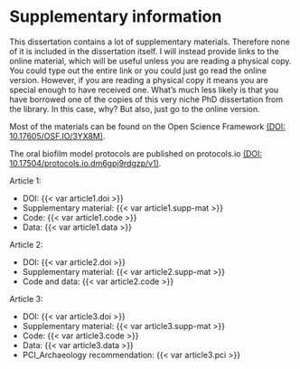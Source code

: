 # Supplementary information {.unnumbered}

This dissertation contains a lot of supplementary materials. Therefore
none of it is included in the dissertation itself. I will instead provide
links to the online material, which will be useful unless you are
reading a physical copy. You could type out the entire link or you
could just go read the online version. However, if you are reading a physical copy it means
you are special enough to have received one. What's much less
likely is that you have borrowed one of the copies of this very
niche PhD dissertation from the library. In this case, why? But
also, just go to the online version.

Most of the materials can be found on the Open Science Framework [(DOI: 10.17605/OSF.IO/3YX8M)](https://doi.org/10.17605/OSF.IO/3YX8M).

The oral biofilm model protocols are published on protocols.io [(DOI: 10.17504/protocols.io.dm6gpj9rdgzp/v1)](https://dx.doi.org/10.17504/protocols.io.dm6gpj9rdgzp/v1).

Article 1: 

- DOI: {{< var article1.doi >}}
- Supplementary material: {{< var article1.supp-mat >}}
- Code: {{< var article1.code >}}
- Data: {{< var article1.data >}}

Article 2:

- DOI: {{< var article2.doi >}}
- Supplementary material: {{< var article2.supp-mat >}}
- Code and data: {{< var article2.code >}}

Article 3: 

- DOI: {{< var article3.doi >}}
- Supplementary material: {{< var article3.supp-mat >}}
- Code: {{< var article3.code >}}
- Data: {{< var article3.data >}}
- PCI_Archaeology recommendation: {{< var article3.pci >}}
